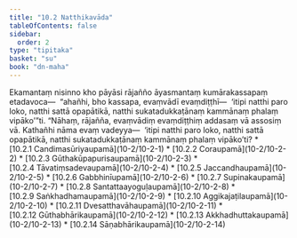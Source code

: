 ```yaml
---
title: "10.2 Natthikavāda"
tableOfContents: false
sidebar:
  order: 2
type: "tipitaka"
basket: "su"
book: "dn-maha"
---
```



<DynamicBreadcrumb />

<Division number="410" book="dn-maha" bookNo="7" page="255">

<Paragraph number="1095" book="dn-maha">
Ekamantaṃ nisinno kho pāyāsi rājañño āyasmantaṃ kumārakassapaṃ etadavoca—  “ahañhi, bho kassapa, evaṃvādī evaṃdiṭṭhī—  ‘itipi natthi paro loko, natthi sattā opapātikā, natthi sukatadukkaṭānaṃ kammānaṃ phalaṃ vipāko’”ti. “Nāhaṃ, rājañña, evaṃvādiṃ evaṃdiṭṭhiṃ addasaṃ vā assosiṃ vā. Kathañhi nāma evaṃ vadeyya—  ‘itipi natthi paro loko, natthi sattā opapātikā, natthi sukatadukkaṭānaṃ kammānaṃ phalaṃ vipāko’ti?

</Paragraph>
</Division>

<TableOfContents book="dn-maha" section="10.2">
* [10.2.1 Candimasūriyaupamā](10-2/10-2-1)
* [10.2.2 Coraupamā](10-2/10-2-2)
* [10.2.3 Gūthakūpapurisaupamā](10-2/10-2-3)
* [10.2.4 Tāvatiṃsadevaupamā](10-2/10-2-4)
* [10.2.5 Jaccandhaupamā](10-2/10-2-5)
* [10.2.6 Gabbhinīupamā](10-2/10-2-6)
* [10.2.7 Supinakaupamā](10-2/10-2-7)
* [10.2.8 Santattaayoguḷaupamā](10-2/10-2-8)
* [10.2.9 Saṅkhadhamaupamā](10-2/10-2-9)
* [10.2.10 Aggikajaṭilaupamā](10-2/10-2-10)
* [10.2.11 Dvesatthavāhaupamā](10-2/10-2-11)
* [10.2.12 Gūthabhārikaupamā](10-2/10-2-12)
* [10.2.13 Akkhadhuttakaupamā](10-2/10-2-13)
* [10.2.14 Sāṇabhārikaupamā](10-2/10-2-14)
</TableOfContents>